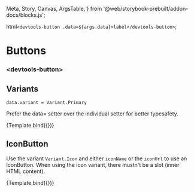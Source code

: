   Meta,
  Story,
  Canvas,
  ArgsTable,
} from '@web/storybook-prebuilt/addon-docs/blocks.js';


<Meta title="button" />

  html`<devtools-button .data=${args.data}>label</devtools-button>`;

# Buttons

### &lt;devtools-button>

## Variants

```
data.variant = Variant.Primary
```

Prefer the data= setter over the individual setter for better typesafety.

<Canvas>
  <Story name="Default" args={{ data: { variant: 'primary' } }}>
    {Template.bind({})}
  </Story>
</Canvas>

## IconButton

Use the variant `Variant.Icon` and either `iconName` or the `iconUrl` to use an IconButton.
When using the icon variant, there mustn't be a slot (inner HTML content).

<Canvas>
  <Story name="IconButton" args={{ data: { variant: 'icon', iconName: 'plus' } }}>
    {Template.bind({})}
  </Story>
</Canvas>
